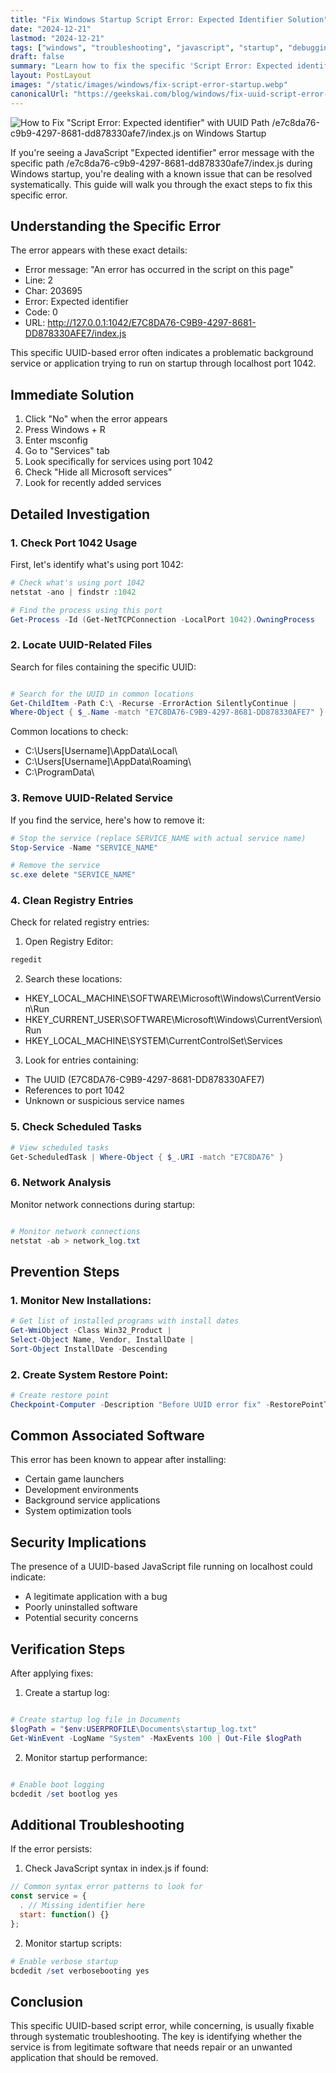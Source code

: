```yaml
---
title: "Fix Windows Startup Script Error: Expected Identifier Solution"
date: "2024-12-21"
lastmod: "2024-12-21"
tags: ["windows", "troubleshooting", "javascript", "startup", "debugging", "UUID error"]
draft: false
summary: "Learn how to fix the specific 'Script Error: Expected identifier' error with UUID path /e7c8da76-c9b9-4297-8681-dd878330afe7/index.js that appears during Windows PC startup, with comprehensive solutions for all user levels."
layout: PostLayout
images: "/static/images/windows/fix-script-error-startup.webp"
canonicalUrl: "https://geekskai.com/blog/windows/fix-uuid-script-error-startup-expected-identifier/"
---
```


![How to Fix "Script Error: Expected identifier" with UUID Path /e7c8da76-c9b9-4297-8681-dd878330afe7/index.js on Windows Startup](/static/images/windows/fix-script-error-startup.png)

If you're seeing a JavaScript "Expected identifier" error message with the specific path /e7c8da76-c9b9-4297-8681-dd878330afe7/index.js during Windows startup, you're dealing with a known issue that can be resolved systematically. This guide will walk you through the exact steps to fix this specific error.

## Understanding the Specific Error

The error appears with these exact details:

- Error message: "An error has occurred in the script on this page"
- Line: 2
- Char: 203695
- Error: Expected identifier
- Code: 0
- URL: http://127.0.0.1:1042/E7C8DA76-C9B9-4297-8681-DD878330AFE7/index.js

This specific UUID-based error often indicates a problematic background service or application trying to run on startup through localhost port 1042.

## Immediate Solution

1. Click "No" when the error appears
2. Press Windows + R
3. Enter msconfig
4. Go to "Services" tab
5. Look specifically for services using port 1042
6. Check "Hide all Microsoft services"
7. Look for recently added services

## Detailed Investigation

### 1. Check Port 1042 Usage

First, let's identify what's using port 1042:

```powershell
# Check what's using port 1042
netstat -ano | findstr :1042

# Find the process using this port
Get-Process -Id (Get-NetTCPConnection -LocalPort 1042).OwningProcess
```

### 2. Locate UUID-Related Files

Search for files containing the specific UUID:

```powershell

# Search for the UUID in common locations
Get-ChildItem -Path C:\ -Recurse -ErrorAction SilentlyContinue |
Where-Object { $_.Name -match "E7C8DA76-C9B9-4297-8681-DD878330AFE7" }
```

Common locations to check:

- C:\Users[Username]\AppData\Local\
- C:\Users[Username]\AppData\Roaming\
- C:\ProgramData\

### 3. Remove UUID-Related Service

If you find the service, here's how to remove it:

```powershell
# Stop the service (replace SERVICE_NAME with actual service name)
Stop-Service -Name "SERVICE_NAME"

# Remove the service
sc.exe delete "SERVICE_NAME"
```

### 4. Clean Registry Entries

Check for related registry entries:

1. Open Registry Editor:

```powershell
regedit
```

2. Search these locations:

- HKEY_LOCAL_MACHINE\SOFTWARE\Microsoft\Windows\CurrentVersion\Run
- HKEY_CURRENT_USER\SOFTWARE\Microsoft\Windows\CurrentVersion\Run
- HKEY_LOCAL_MACHINE\SYSTEM\CurrentControlSet\Services

3. Look for entries containing:

- The UUID (E7C8DA76-C9B9-4297-8681-DD878330AFE7)
- References to port 1042
- Unknown or suspicious service names

### 5. Check Scheduled Tasks

```powershell
# View scheduled tasks
Get-ScheduledTask | Where-Object { $_.URI -match "E7C8DA76" }
```

### 6. Network Analysis

Monitor network connections during startup:

```powershell

# Monitor network connections
netstat -ab > network_log.txt
```

## Prevention Steps

### 1. Monitor New Installations:

```powershell
# Get list of installed programs with install dates
Get-WmiObject -Class Win32_Product |
Select-Object Name, Vendor, InstallDate |
Sort-Object InstallDate -Descending
```

### 2. Create System Restore Point:

```powershell
# Create restore point
Checkpoint-Computer -Description "Before UUID error fix" -RestorePointType "MODIFY_SETTINGS"
```

## Common Associated Software

This error has been known to appear after installing:

- Certain game launchers
- Development environments
- Background service applications
- System optimization tools

## Security Implications

The presence of a UUID-based JavaScript file running on localhost could indicate:

- A legitimate application with a bug
- Poorly uninstalled software
- Potential security concerns

## Verification Steps

After applying fixes:

1. Create a startup log:

```powershell

# Create startup log file in Documents
$logPath = "$env:USERPROFILE\Documents\startup_log.txt"
Get-WinEvent -LogName "System" -MaxEvents 100 | Out-File $logPath
```

2. Monitor startup performance:

```powershell

# Enable boot logging
bcdedit /set bootlog yes

```

## Additional Troubleshooting

If the error persists:

1. Check JavaScript syntax in index.js if found:

```javascript
// Common syntax error patterns to look for
const service = {
  . // Missing identifier here
  start: function() {}
};
```

2. Monitor startup scripts:

```powershell
# Enable verbose startup
bcdedit /set verbosebooting yes
```

## Conclusion

This specific UUID-based script error, while concerning, is usually fixable through systematic troubleshooting. The key is identifying whether the service is from legitimate software that needs repair or an unwanted application that should be removed.

